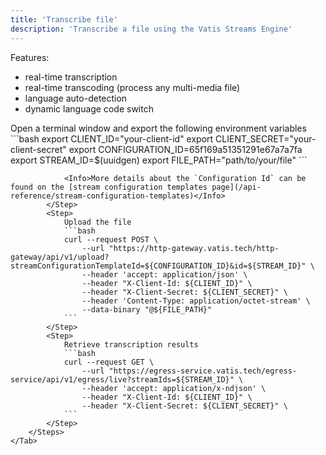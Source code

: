 ```yaml
---
title: 'Transcribe file'
description: 'Transcribe a file using the Vatis Streams Engine'
---
```


Features:
* real-time transcription
* real-time transcoding (process any multi-media file)
* language auto-detection
* dynamic language code switch


<Tabs>
    <Tab title="cURL (Linux/macOS)">
        <Steps>
            <Step title="Open terminal">
                Open a terminal window and export the following environment variables
                ```bash
                export CLIENT_ID="your-client-id"
                export CLIENT_SECRET="your-client-secret"
                export CONFIGURATION_ID=65f169a51351291e67a7a7fa
                export STREAM_ID=$(uuidgen)
                export FILE_PATH="path/to/your/file"
                ```

                <Info>More details about the `Configuration Id` can be found on the [stream configuration templates page](/api-reference/stream-configuration-templates)</Info>
            </Step>
            <Step>
                Upload the file
                ```bash
                curl --request POST \
                    --url "https://http-gateway.vatis.tech/http-gateway/api/v1/upload?streamConfigurationTemplateId=${CONFIGURATION_ID}&id=${STREAM_ID}" \
                    --header 'accept: application/json' \
                    --header "X-Client-Id: ${CLIENT_ID}" \
                    --header "X-Client-Secret: ${CLIENT_SECRET}" \
                    --header 'Content-Type: application/octet-stream' \
                    --data-binary "@${FILE_PATH}"
                ```
            </Step>
            <Step>
                Retrieve transcription results
                ```bash
                curl --request GET \
                    --url "https://egress-service.vatis.tech/egress-service/api/v1/egress/live?streamIds=${STREAM_ID}" \
                    --header 'accept: application/x-ndjson' \
                    --header "X-Client-Id: ${CLIENT_ID}" \
                    --header "X-Client-Secret: ${CLIENT_SECRET}" \
                ```
            </Step>
        </Steps>
    </Tab>
</Tabs>